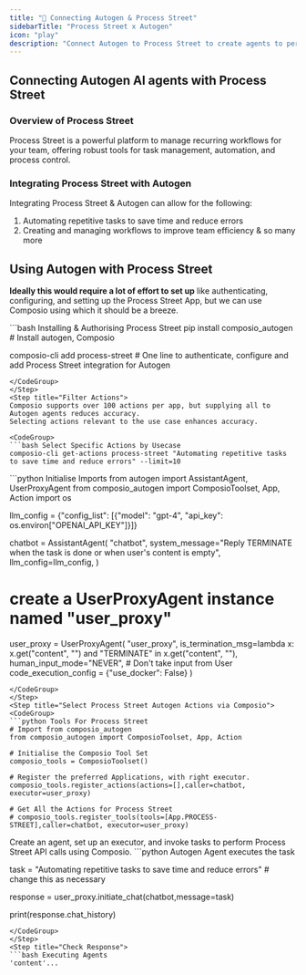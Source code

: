 ```yaml
---
title: "🚀 Connecting Autogen & Process Street"
sidebarTitle: "Process Street x Autogen"
icon: "play"
description: "Connect Autogen to Process Street to create agents to perform tasks using natural language"
---
```


## Connecting Autogen AI agents with Process Street

### Overview of Process Street

Process Street is a powerful platform to manage recurring workflows for your team, offering robust tools for task management, automation, and process control.

### Integrating Process Street with Autogen

Integrating Process Street & Autogen can allow for the following:

1. Automating repetitive tasks to save time and reduce errors
2. Creating and managing workflows to improve team efficiency
& so many more

## Using Autogen with Process Street

<Steps>
<Step title="Setting Up the Environment">

**Ideally this would require a lot of effort to set up** like authenticating, configuring, and setting up the Process Street App, but we can use Composio using which it should be a breeze.

<CodeGroup>
```bash Installing & Authorising Process Street
pip install composio_autogen # Install autogen, Composio 

composio-cli add process-street # One line to authenticate, configure and add Process Street integration for Autogen
```
</CodeGroup>
</Step>
<Step title="Filter Actions">
Composio supports over 100 actions per app, but supplying all to Autogen agents reduces accuracy.
Selecting actions relevant to the use case enhances accuracy.

<CodeGroup>
```bash Select Specific Actions by Usecase
composio-cli get-actions process-street "Automating repetitive tasks to save time and reduce errors" --limit=10
```
</CodeGroup>

</Step>
<Step title="Import Base Packages">

<CodeGroup>
```python Initialise Imports
from autogen import AssistantAgent, UserProxyAgent
from composio_autogen import ComposioToolset, App, Action
import os

llm_config = {"config_list": [{"model": "gpt-4", "api_key": os.environ["OPENAI_API_KEY"]}]}

chatbot = AssistantAgent(
    "chatbot",
    system_message="Reply TERMINATE when the task is done or when user's content is empty",
    llm_config=llm_config,
)

# create a UserProxyAgent instance named "user_proxy"
user_proxy = UserProxyAgent(
    "user_proxy",
    is_termination_msg=lambda x: x.get("content", "") and "TERMINATE" in x.get("content", ""),
    human_input_mode="NEVER", # Don't take input from User
    code_execution_config = {"use_docker": False}
)
```
</CodeGroup>
</Step>
<Step title="Select Process Street Autogen Actions via Composio">
<CodeGroup>
```python Tools For Process Street
# Import from composio_autogen
from composio_autogen import ComposioToolset, App, Action

# Initialise the Composio Tool Set
composio_tools = ComposioToolset()

# Register the preferred Applications, with right executor. 
composio_tools.register_actions(actions=[],caller=chatbot, executor=user_proxy)

# Get All the Actions for Process Street
# composio_tools.register_tools(tools=[App.PROCESS-STREET],caller=chatbot, executor=user_proxy) 
```
</CodeGroup>
</Step>
<Step title="Execute the Agent">
Create an agent, set up an executor, and invoke tasks to perform Process Street API calls using Composio. 
<CodeGroup>
```python Autogen Agent executes the task

task = "Automating repetitive tasks to save time and reduce errors" # change this as necessary

response = user_proxy.initiate_chat(chatbot,message=task)

print(response.chat_history)
```
</CodeGroup>
</Step>
<Step title="Check Response">
```bash Executing Agents
'content'...
```
</Step>
</Steps>
